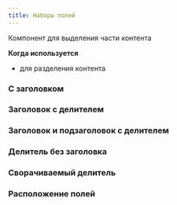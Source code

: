 ```yaml
---
title: Наборы полей
---
```


Компонент для выделения части контента

**Когда используется**
- для разделения контента

### С заголовком
<Sandbox height={80} projectId="uxcomponents_fieldsets_field_label"/>

### Заголовок с делителем
<Sandbox height={100} projectId="uxcomponents_fieldsets_field_label_separator"/>

### Заголовок и подзаголовок с делителем
<Sandbox height={90} projectId="uxcomponents_fieldsets_field_label_subtitle_separator"/>

### Делитель без заголовка
<Sandbox height={80} projectId="uxcomponents_fieldsets_field_separator"/>

### Сворачиваемый делитель
<Sandbox height="sm" projectId="uxcomponents_fieldsets_field_separator_collapsible"/>

### Расположение полей
<Sandbox height={450} projectId="uxcomponents_fieldsets_col_row"/>
